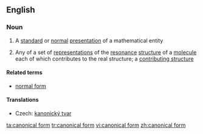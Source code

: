 ==English==

===Noun===
{{wikipedia}}
{{en-noun|sg=[[canonical]] [[form]]}}

#{{mathematics}} A [[standard]] or [[normal]] [[presentation]] of a mathematical entity
#{{chemistry}} Any of a set of [[representation]]s of the [[resonance]] [[structure]] of a [[molecule]] each of which contributes to the real structure; a [[contributing structure]]

====Related terms====
* [[normal form]]

====Translations====
{{trans-top|standard or normal presentation of a mathematical entity}}
* Czech: [[kanonický tvar]] {{m}}
{{trans-mid}}
{{trans-bottom}}

[[ta:canonical form]]
[[tr:canonical form]]
[[vi:canonical form]]
[[zh:canonical form]]